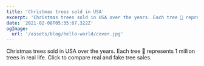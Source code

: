 ```yaml
---
title: 'Christmas trees sold in USA'
excerpt: 'Christmas trees sold in USA over the years. Each tree 🎄 represents 1 million trees in real life. Click to compare Real and Fake tree sales.'
date: '2021-02-08T05:35:07.322Z'
ogImage:
  url: '/assets/blog/hello-world/cover.jpg'
---
```


Christmas trees sold in USA over the years. Each tree 🎄 represents 1 million trees in real life. Click to compare real and fake tree sales.

<XmasTrees
  width={800}
  height={600}
  dataset="/dataset/usa-xmas-trees.tsv"/>